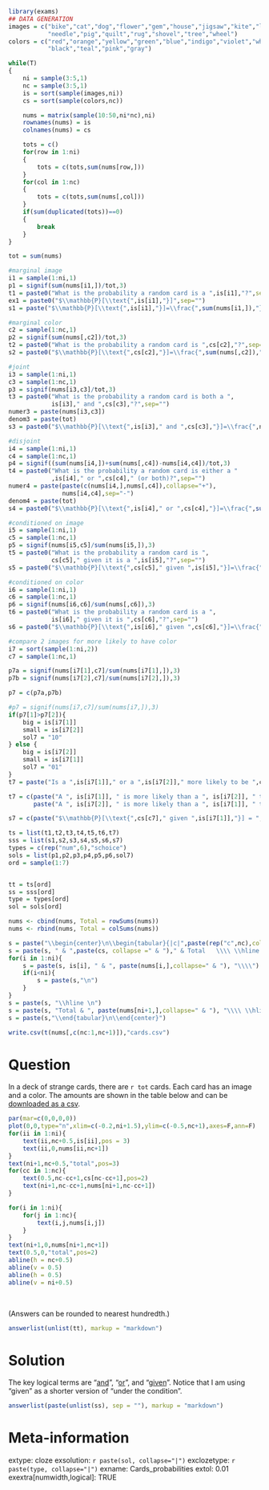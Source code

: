 ```r
library(exams)
## DATA GENERATION
images = c("bike","cat","dog","flower","gem","house","jigsaw","kite","lamp","mop",
           "needle","pig","quilt","rug","shovel","tree","wheel")
colors = c("red","orange","yellow","green","blue","indigo","violet","white",
           "black","teal","pink","gray")

while(T)
{
    ni = sample(3:5,1)
    nc = sample(3:5,1)
    is = sort(sample(images,ni))
    cs = sort(sample(colors,nc))

    nums = matrix(sample(10:50,ni*nc),ni)
    rownames(nums) = is
    colnames(nums) = cs

    tots = c()
    for(row in 1:ni)
    {
        tots = c(tots,sum(nums[row,]))
    }
    for(col in 1:nc)
    {
        tots = c(tots,sum(nums[,col]))
    }
    if(sum(duplicated(tots))==0)
    {
        break
    }
}

tot = sum(nums)

#marginal image
i1 = sample(1:ni,1)
p1 = signif(sum(nums[i1,])/tot,3)
t1 = paste0("What is the probability a random card is a ",is[i1],"?",sep="")
ex1 = paste0("$\\mathbb{P}[\\text{",is[i1],"}]",sep="")
s1 = paste("$\\mathbb{P}[\\text{",is[i1],"}]=\\frac{",sum(nums[i1,]),"}{",tot,"}=",p1,"$",sep="")

#marginal color
c2 = sample(1:nc,1)
p2 = signif(sum(nums[,c2])/tot,3)
t2 = paste0("What is the probability a random card is ",cs[c2],"?",sep="")
s2 = paste0("$\\mathbb{P}[\\text{",cs[c2],"}]=\\frac{",sum(nums[,c2]),"}{",tot,"}=",p2,"$",sep="")

#joint
i3 = sample(1:ni,1)
c3 = sample(1:nc,1)
p3 = signif(nums[i3,c3]/tot,3)
t3 = paste0("What is the probability a random card is both a ",
            is[i3]," and ",cs[c3],"?",sep="")
numer3 = paste(nums[i3,c3])
denom3 = paste(tot)
s3 = paste0("$\\mathbb{P}[\\text{",is[i3]," and ",cs[c3],"}]=\\frac{",nums[i3,c3],"}{",tot,"}=",p3,"$",sep="")

#disjoint
i4 = sample(1:ni,1)
c4 = sample(1:nc,1)
p4 = signif((sum(nums[i4,])+sum(nums[,c4])-nums[i4,c4])/tot,3)
t4 = paste0("What is the probability a random card is either a "
            ,is[i4]," or ",cs[c4]," (or both)?",sep="")
numer4 = paste(paste(c(nums[i4,],nums[,c4]),collapse="+"),
               nums[i4,c4],sep="-")
denom4 = paste(tot)
s4 = paste0("$\\mathbb{P}[\\text{",is[i4]," or ",cs[c4],"}]=\\frac{",sum(nums[i4,]),"+",sum(nums[,c4]),"-",nums[i4,c4],"}{",tot,"}=",p4,"$",sep="")

#conditioned on image
i5 = sample(1:ni,1)
c5 = sample(1:nc,1)
p5 = signif(nums[i5,c5]/sum(nums[i5,]),3)
t5 = paste0("What is the probability a random card is ",
            cs[c5]," given it is a ",is[i5],"?",sep="")
s5 = paste0("$\\mathbb{P}[\\text{",cs[c5]," given ",is[i5],"}]=\\frac{",nums[i5,c5],"}{",sum(nums[i5,]),"}=",p5,"$",sep="")

#conditioned on color
i6 = sample(1:ni,1)
c6 = sample(1:nc,1)
p6 = signif(nums[i6,c6]/sum(nums[,c6]),3)
t6 = paste0("What is the probability a random card is a ",
            is[i6]," given it is ",cs[c6],"?",sep="")
s6 = paste0("$\\mathbb{P}[\\text{",is[i6]," given ",cs[c6],"}]=\\frac{",nums[i6,c6],"}{",sum(nums[,c6]),"}=",p6,"$",sep="")

#compare 2 images for more likely to have color
i7 = sort(sample(1:ni,2))
c7 = sample(1:nc,1)

p7a = signif(nums[i7[1],c7]/sum(nums[i7[1],]),3)
p7b = signif(nums[i7[2],c7]/sum(nums[i7[2],]),3)

p7 = c(p7a,p7b)

#p7 = signif(nums[i7,c7]/sum(nums[i7,]),3)
if(p7[1]>p7[2]){
    big = is[i7[1]]
    small = is[i7[2]]
    sol7 = "10"
} else {
    big = is[i7[2]]
    small = is[i7[1]]
    sol7 = "01"
}
t7 = paste("Is a ",is[i7[1]]," or a ",is[i7[2]]," more likely to be ",cs[c7],"?",sep="")

t7 = c(paste("A ", is[i7[1]], " is more likely than a ", is[i7[2]], " to be ", cs[c7], ".", sep=""),
       paste("A ", is[i7[2]], " is more likely than a ", is[i7[1]], " to be ", cs[c7], ".", sep=""))

s7 = c(paste("$\\mathbb{P}[\\text{",cs[c7]," given ",is[i7[1]],"}] = ",p7[1],"$ and $\\mathbb{P}[\\text{",cs[c7]," given  ",is[i7[2]],"}] = ",p7[2],"$, so a ",big," is more likely to be ",cs[c7]," than a ",small," is.",sep=""),".")

ts = list(t1,t2,t3,t4,t5,t6,t7)
sss = list(s1,s2,s3,s4,s5,s6,s7)
types = c(rep("num",6),"schoice")
sols = list(p1,p2,p3,p4,p5,p6,sol7)
ord = sample(1:7)


tt = ts[ord]
ss = sss[ord]
type = types[ord]
sol = sols[ord]

nums <- cbind(nums, Total = rowSums(nums))
nums <- rbind(nums, Total = colSums(nums))

s = paste("\\begin{center}\n\\begin{tabular}{|c|",paste(rep("c",nc),collapse=" "),"|c|} \\hline \n")
s = paste(s, " & ",paste(cs, collapse =" & ")," & Total   \\\\ \\hline \n")
for(i in 1:ni){
    s = paste(s, is[i], " & ", paste(nums[i,],collapse=" & "), "\\\\")
    if(i<ni){
        s = paste(s,"\n")
    }
}
s = paste(s, "\\hline \n")
s = paste(s, "Total & ", paste(nums[ni+1,],collapse=" & "), "\\\\ \\hline \n")
s = paste(s,"\\end{tabular}\n\\end{center}")

write.csv(t(nums[,c(nc:1,nc+1)]),"cards.csv")
```

Question
========

In a deck of strange cards, there are `r tot` cards. Each card has an image and a color. The amounts are shown in the table below and can be [downloaded as a csv](cards.csv){target="blank"}. 


```r
par(mar=c(0,0,0,0))
plot(0,0,type="n",xlim=c(-0.2,ni+1.5),ylim=c(-0.5,nc+1),axes=F,ann=F)
for(ii in 1:ni){
    text(ii,nc+0.5,is[ii],pos = 3)
    text(ii,0,nums[ii,nc+1])
}
text(ni+1,nc+0.5,"total",pos=3)
for(cc in 1:nc){
    text(0.5,nc-cc+1,cs[nc-cc+1],pos=2)
    text(ni+1,nc-cc+1,nums[ni+1,nc-cc+1])
}

for(i in 1:ni){
    for(j in 1:nc){
        text(i,j,nums[i,j])
    }
}
text(ni+1,0,nums[ni+1,nc+1])
text(0.5,0,"total",pos=2)
abline(h = nc+0.5)
abline(v = 0.5)
abline(h = 0.5)
abline(v = ni+0.5)
```
\

(Answers can be rounded to nearest hundredth.)

```r
answerlist(unlist(tt), markup = "markdown")
```


Solution
========

The key logical terms are "[and](https://en.wikipedia.org/wiki/Logical_conjunction){target="blank"}", "[or](https://en.wikipedia.org/wiki/Logical_disjunction){target="blank"}", and "[given](https://en.wikipedia.org/wiki/Conditional_probability){target="blank"}". Notice that I am using "given" as a shorter version of "under the condition".  



```r
answerlist(paste(unlist(ss), sep = ""), markup = "markdown")
```

Meta-information
============
extype: cloze
exsolution: `r paste(sol, collapse="|")`
exclozetype: `r paste(type, collapse="|")`
exname: Cards_probabilities
extol: 0.01
exextra[numwidth,logical]: TRUE